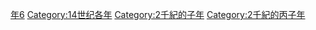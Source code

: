 {{Catnav|頁面分類|历史|歷史時代|年|14世纪各年}}
{{Commons category|1396}}

[[Category:1390年代|年6]]
[[Category:14世纪各年|Category:14世纪各年]]
[[Category:2千紀的子年|Category:2千紀的子年]]
[[Category:2千紀的丙子年|Category:2千紀的丙子年]]